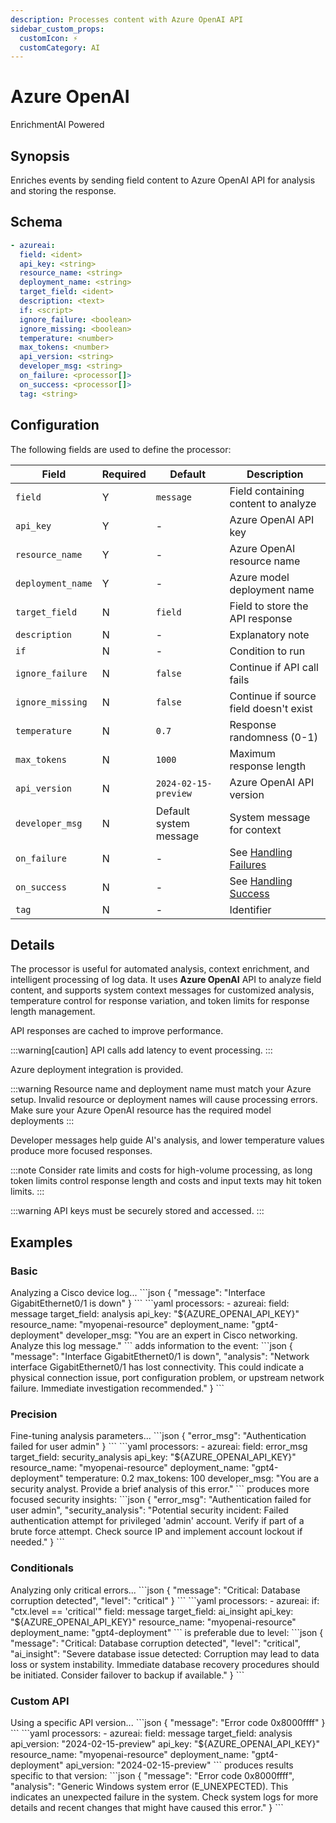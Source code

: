 ```yaml
---
description: Processes content with Azure OpenAI API
sidebar_custom_props: 
  customIcon: ⚡
  customCategory: AI
---
```


# Azure OpenAI

<span className="theme-doc-version-badge badge badge--primary">Enrichment</span><span className="theme-doc-version-badge badge badge--secondary">AI Powered</span>

## Synopsis

Enriches events by sending field content to Azure OpenAI API for analysis and storing the response.

## Schema

```yaml {2-5}
- azureai:
  field: <ident>
  api_key: <string>
  resource_name: <string>
  deployment_name: <string>
  target_field: <ident>
  description: <text>
  if: <script>
  ignore_failure: <boolean>
  ignore_missing: <boolean>
  temperature: <number>
  max_tokens: <number>
  api_version: <string>
  developer_msg: <string>
  on_failure: <processor[]>
  on_success: <processor[]>
  tag: <string>
```

## Configuration

The following fields are used to define the processor:

|Field|Required|Default|Description|
|---|---|---|---|
|`field`|Y|`message`|Field containing content to analyze|
|`api_key`|Y|-|Azure OpenAI API key|
|`resource_name`|Y|-|Azure OpenAI resource name|
|`deployment_name`|Y|-|Azure model deployment name|
|`target_field`|N|`field`|Field to store the API response|
|`description`|N|-|Explanatory note|
|`if`|N|-|Condition to run|
|`ignore_failure`|N|`false`|Continue if API call fails|
|`ignore_missing`|N|`false`|Continue if source field doesn't exist|
|`temperature`|N|`0.7`|Response randomness (0-1)|
|`max_tokens`|N|`1000`|Maximum response length|
|`api_version`|N|`2024-02-15-preview`|Azure OpenAI API version|
|`developer_msg`|N|Default system message|System message for context|
|`on_failure`|N|-|See [Handling Failures](../handling-failures.mdx)|
|`on_success`|N|-|See [Handling Success](../handling-success.mdx)|
|`tag`|N|-|Identifier|

## Details

The processor is useful for automated analysis, context enrichment, and intelligent processing of log data. It uses **Azure OpenAI** API to analyze field content, and supports system context messages for customized analysis, temperature control for response variation, and token limits for response length management.

API responses are cached to improve performance.

:::warning[caution]
API calls add latency to event processing.
:::

Azure deployment integration is provided.

:::warning
Resource name and deployment name must match your Azure setup. Invalid resource or deployment names will cause processing errors. Make sure your Azure OpenAI resource has the required model deployments
:::

Developer messages help guide AI's analysis, and lower temperature values produce more focused responses. 

:::note
Consider rate limits and costs for high-volume processing, as long token limits control response length and costs and input texts may hit token limits.
:::

:::warning
API keys must be securely stored and accessed.
:::

## Examples

### Basic

<ExampleGrid>
  <CommentCol>
    Analyzing a Cisco device log...
  </CommentCol>
  <CodeCol>
    ```json
    {
      "message": "Interface GigabitEthernet0/1 is down"
    }
    ```
    ```yaml
    processors:
      - azureai:
        field: message
        target_field: analysis
        api_key: "${AZURE_OPENAI_API_KEY}"
        resource_name: "myopenai-resource"
        deployment_name: "gpt4-deployment"
        developer_msg: "You are an expert in Cisco networking. Analyze this log message."
    ```
  </CodeCol>
  <CommentCol>
    adds information to the event:
  </CommentCol>
  <CodeCol>
    ```json
    {
      "message": "Interface GigabitEthernet0/1 is down",
      "analysis": "Network interface GigabitEthernet0/1 has lost connectivity. This could indicate a physical connection issue, port configuration problem, or upstream network failure. Immediate investigation recommended."
    }
    ```
  </CodeCol>
</ExampleGrid>

### Precision

<ExampleGrid>
  <CommentCol>
    Fine-tuning analysis parameters...
  </CommentCol>
  <CodeCol>
    ```json
    {
      "error_msg": "Authentication failed for user admin"
    }
    ```
    ```yaml
    processors:
      - azureai:
        field: error_msg
        target_field: security_analysis
        api_key: "${AZURE_OPENAI_API_KEY}"
        resource_name: "myopenai-resource"
        deployment_name: "gpt4-deployment"
        temperature: 0.2
        max_tokens: 100
        developer_msg: "You are a security analyst. Provide a brief analysis of this error."
    ```
  </CodeCol>
  <CommentCol>
    produces more focused security insights:
  </CommentCol>
  <CodeCol>
    ```json
    {
      "error_msg": "Authentication failed for user admin",
      "security_analysis": "Potential security incident: Failed authentication attempt for privileged 'admin' account. Verify if part of a brute force attempt. Check source IP and implement account lockout if needed."
    }
    ```
  </CodeCol>
</ExampleGrid>

### Conditionals

<ExampleGrid>
  <CommentCol>
    Analyzing only critical errors...
  </CommentCol>
  <CodeCol>
    ```json
    {
      "message": "Critical: Database corruption detected",
      "level": "critical"
    }
    ```
    ```yaml
    processors:
      - azureai:
        if: "ctx.level == 'critical'"
        field: message
        target_field: ai_insight
        api_key: "${AZURE_OPENAI_API_KEY}"
        resource_name: "myopenai-resource"
        deployment_name: "gpt4-deployment"
    ```
  </CodeCol>
  <CommentCol>
    is preferable due to level:
  </CommentCol>
  <CodeCol>
    ```json
    {
      "message": "Critical: Database corruption detected",
      "level": "critical",
      "ai_insight": "Severe database issue detected: Corruption may lead to data loss or system instability. Immediate database recovery procedures should be initiated. Consider failover to backup if available."
    }
    ```
  </CodeCol>
</ExampleGrid>

### Custom API

<ExampleGrid>
  <CommentCol>
    Using a specific API version...
  </CommentCol>
  <CodeCol>
    ```json
    {
      "message": "Error code 0x8000ffff"
    }
    ```
    ```yaml
    processors:
      - azureai:
      field: message
      target_field: analysis
      api_version: "2024-02-15-preview"
        api_key: "${AZURE_OPENAI_API_KEY}"
        resource_name: "myopenai-resource"
        deployment_name: "gpt4-deployment"
        api_version: "2024-02-15-preview"
    ```
  </CodeCol>
  <CommentCol>
    produces results specific to that version:
  </CommentCol>
  <CodeCol>
    ```json
    {
      "message": "Error code 0x8000ffff",
      "analysis": "Generic Windows system error (E_UNEXPECTED). This indicates an unexpected failure in the system. Check system logs for more details and recent changes that might have caused this error."
    }
    ```
  </CodeCol>
</ExampleGrid>
